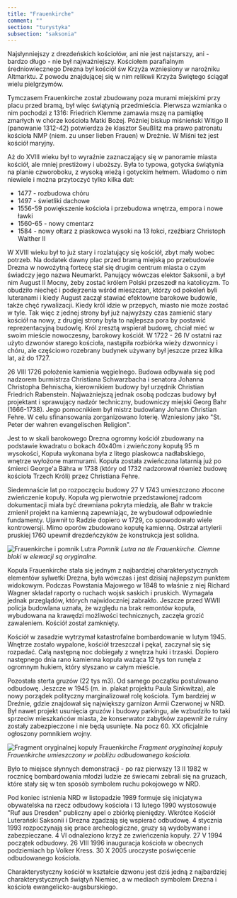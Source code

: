 ```yaml
---
title: "Frauenkirche"
comment: ""
section: "turystyka"
subsection: "saksonia"
---
```


Najsłynniejszy z drezdeńskich kościołów, ani nie jest najstarszy, ani - bardzo długo - nie był najważniejszy. Kościołem parafialnym średniowiecznego Drezna był kościół św Krzyża wzniesiony w narożniku Altmarktu. Z powodu znajdującej się w nim relikwii Krzyża Świętego ściągał wielu pielgrzymów.

Tymczasem Frauenkirche został zbudowany poza murami miejskimi przy placu przed bramą, był więc świątynią przedmieścia. Pierwsza wzmianka o nim pochodzi z 1316: Friedrich Klemme zamawia mszę na pamiątkę zmarłych w chórze kościoła Matki Bożej. Później biskup miśnieński Witigo II (panowanie 1312-42) potwierdza że klasztor Seußlitz ma prawo patronatu kościoła NMP (niem. zu unser lieben Frauen) w Dreźnie. W Miśni też jest kościół maryjny.

Aż do XVIII wieku był to wyraźnie zaznaczający się w panoramie miasta kościół, ale mniej prestiżowy i uboższy. Była to typowa, gotycka świątynia na planie czworoboku, z wysoką wieżą i gotyckim hełmem. Wiadomo o nim niewiele i można przytoczyć tylko kilka dat:

- 1477 - rozbudowa chóru
- 1497 - świetliki dachowe
- 1556-59 powiększenie kościoła i przebudowa wnętrza, empora i nowe ławki
- 1560-65 - nowy cmentarz
- 1584 - nowy ołtarz z piaskowca wysoki na 13 łokci, rzeźbiarz Christoph Walther II

W XVIII wieku był to już stary i rozlatujący się kościół, zbyt mały wobec potrzeb. Na dodatek dawny plac przed bramą miejską po przebudowie Drezna w nowożytną fortecę stał się drugim centrum miasta o czym świadczy jego nazwa Neumarkt. Panujący wówczas elektor Saksonii, a był nim August II Mocny, żeby zostać królem Polski przeszedł na katolicyzm. To obudziło niechęć i podejrzenia wśród mieszczan, którzy od pokoleń byli luteranami i kiedy August zaczął stawiać efektowne barokowe budowle, także chęć rywalizacji. Kiedy król idzie w przepych, miasto nie może zostać w tyle. Tak więc z jednej strony był już najwyższy czas zamienić stary kościół na nowy, z drugiej strony była to najlepsza pora by postawić reprezentacyjną budowlę. Król zresztą wspierał budowę, chciał mieć w swoim mieście nowoczesny, barokowy kościół. W 1722 - 26 IV ostatni raz użyto dzwonów starego kościoła, nastąpiła rozbiórka wieży dzwonnicy i chóru, ale częściowo rozebrany budynek używany był jeszcze przez kilka lat, aż do 1727.

26 VIII 1726 położenie kamienia węgielnego. Budowa odbywała się pod nadzorem burmistrza Christiana Schwarzbacha i senatora Johanna Christopha Behnischa, kierownikiem budowy był urzędnik Christian Friedrich Rabenstein. Najważniejszą jednak osobą podczas budowy był projektant i sprawujący nadzór techniczny, budowniczy miejski Georg Bahr (1666-1738). Jego pomocnikiem był mistrz budowlany Johann Christian Fehre. W celu sfinansowania zorganizowano loterię. Wzniesiony jako "St. Peter der wahren evangelischen Religion".

Jest to w skali barokowego Drezna ogromny kościół zbudowany na podstawie kwadratu o bokach 40x40m i zwieńczony kopułą 95 m wysokości, Kopuła wykonana była z litego piaskowca nadłabskiego, wnętrze wyłożone marmurami. Kopuła została zwieńczona latarnią już po śmierci George'a Bähra w 1738 (który od 1732 nadzorował również budowę kościoła Trzech Króli) przez Christiana Fehre.

Siedemnaście lat po rozpoczęciu budowy 27 V 1743 umieszczono złocone zwieńczenie kopuły. Kopuła wg pierwotnie przedstawionej radcom dokumentacji miała być drewniana pokryta miedzią, ale Bahr w trakcie zmienił projekt na kamienną zapewniając, że wybudował odpowiednie fundamenty. Ujawnił to Radzie dopiero w 1729, co spowodowało wiele kontrowersji. Mimo oporów zbudowano kopułę kamienną. Ostrzał artylerii pruskiej 1760 upewnił drezdeńczyków że konstrukcja jest solidna.

![Frauenkirche i pomnik Lutra](../../images/turystyka/frauenkirche.jpg)
*Pomnik Lutra na tle Frauenkirche. Ciemne bloki w elewacji są oryginalne.*

Kopuła Frauenkirche stała się jednym z najbardziej charakterystycznych elementów sylwetki Drezna, była wówczas i jest dzisiaj najlepszym punktem widokowym. Podczas Powstania Majowego w 1848 to właśnie z niej Richard Wagner składał raporty o ruchach wojsk saskich i pruskich. Wymagała jednak przeglądów, których najwidoczniej zabrakło. Jeszcze przed WWII policja budowlana uznała, że względu na brak remontów kopuła, wybudowana na krawędzi możliwości technicznych, zaczęła grozić zawaleniem. Kościół został zamknięty.

Kościół w zasadzie wytrzymał katastrofalne bombardowanie w lutym 1945. Wnętrze zostało wypalone, kościół trzeszczał i pękał, zaczynał się się rozpadać. Całą następną noc dobiegały z wnętrza huki i trzaski. Dopiero następnego dnia rano kamienna kopuła ważąca 12 tys ton runęła z ogromnym hukiem, który słyszano w całym mieście.

Pozostała sterta gruzów (22 tys m3). Od samego początku postulowano odbudowę. Jeszcze w 1945 (m. in. plakat projektu Paula Sinkwitza), ale nowy porządek polityczny marginalizował rolę kościoła. Tym bardziej w Dreźnie, gdzie znajdował się największy garnizon Armii Czerwonej w NRD. Był nawet projekt usunięcia gruzów i budowy parkingu, ale wzbudziło to taki sprzeciw mieszkańców miasta, że konserwator zabytków zapewnił że ruiny zostały zabezpieczone i nie będą usunięte. Na pocz 60. XX oficjalnie ogłoszony pomnikiem wojny.

![Fragment oryginalnej kopuły Frauenkirche](../../images/turystyka/kopula_orig.jpg)
*Fragment oryginalnej kopuły Frauenkirche umieszczony w pobliżu odbudowanego kościoła.*

Było to miejsce słynnych demonstracji - po raz pierwszy 13 II 1982 w rocznicę bombardowania młodzi ludzie ze świecami zebrali się na gruzach, które stały się w ten sposób symbolem ruchu pokojowego w NRD.

Pod koniec istnienia NRD w listopadzie 1989 formuje się inicjatywa obywatelska na rzecz odbudowy kościoła i 13 lutego 1990 wystosowuje "Ruf aus Dresden" publiczny apel o zbiórkę pieniędzy. Wkrótce Kościół Luterański Saksonii i Drezna zgadzają się wspierać odbudowę. 4 stycznia 1993 rozpoczynają się prace archeologiczne, gruzy są wydobywane i zabezpieczane. 4 VI odnaleziono krzyż ze zwieńczenia kopuły. 27 V 1994 początek odbudowy. 26 VIII 1996 inauguracja kościoła w obecnych podziemiach bp Volker Kress. 30 X 2005 uroczyste poświęcenie odbudowanego kościoła.

Charakterystyczny kościół w kształcie dzwonu jest dziś jedną z najbardziej charakterystycznych świątyń Niemiec, a w mediach symbolem Drezna i kościoła ewangelicko-augsburskiego.
